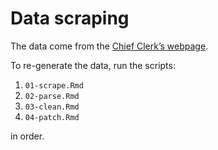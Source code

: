 # Data scraping

The data come from the [Chief Clerk's webpage](https://www.oregonlegislature.gov/chief-clerk).

To re-generate the data, run the scripts:

1. `01-scrape.Rmd`
2. `02-parse.Rmd`
3. `03-clean.Rmd`
4. `04-patch.Rmd` 

in order.
